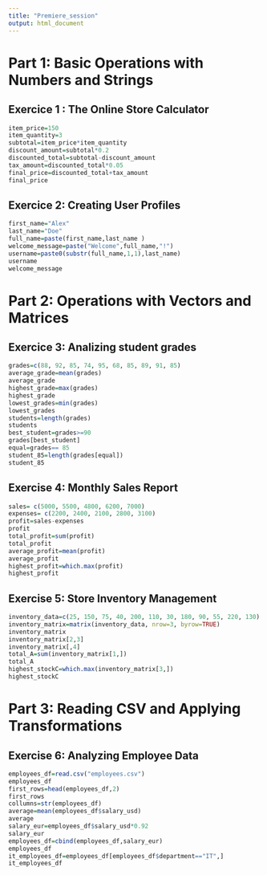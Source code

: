```yaml
---
title: "Premiere_session"
output: html_document
---
```


# Part 1: Basic Operations with Numbers and Strings

## Exercice 1 : The Online Store Calculator

```r
item_price=150
item_quantity=3
subtotal=item_price*item_quantity
discount_amount=subtotal*0.2
discounted_total=subtotal-discount_amount
tax_amount=discounted_total*0.05
final_price=discounted_total+tax_amount
final_price
```

## Exercice 2: Creating User Profiles

```r
first_name="Alex"
last_name="Doe"
full_name=paste(first_name,last_name )
welcome_message=paste("Welcome",full_name,"!")
username=paste0(substr(full_name,1,1),last_name)
username
welcome_message
```

# Part 2: Operations with Vectors and Matrices

## Exercice 3: Analizing student grades

```r
grades=c(88, 92, 85, 74, 95, 68, 85, 89, 91, 85)
average_grade=mean(grades)
average_grade
highest_grade=max(grades)
highest_grade
lowest_grades=min(grades)
lowest_grades
students=length(grades)
students
best_student=grades>=90
grades[best_student]
equal=grades== 85
student_85=length(grades[equal])
student_85
```

## Exercise 4: Monthly Sales Report

```r
sales= c(5000, 5500, 4800, 6200, 7000)
expenses= c(2200, 2400, 2100, 2800, 3100)
profit=sales-expenses
profit
total_profit=sum(profit)
total_profit
average_profit=mean(profit)
average_profit
highest_profit=which.max(profit)
highest_profit
```

## Exercise 5: Store Inventory Management

```r
inventory_data=c(25, 150, 75, 40, 200, 110, 30, 180, 90, 55, 220, 130)
inventory_matrix=matrix(inventory_data, nrow=3, byrow=TRUE)
inventory_matrix
inventory_matrix[2,3]
inventory_matrix[,4]
total_A=sum(inventory_matrix[1,])
total_A
highest_stockC=which.max(inventory_matrix[3,])
highest_stockC
```

# Part 3: Reading CSV and Applying Transformations

## Exercise 6: Analyzing Employee Data

```r
employees_df=read.csv("employees.csv")
employees_df
first_rows=head(employees_df,2)
first_rows
collumns=str(employees_df)
average=mean(employees_df$salary_usd)
average
salary_eur=employees_df$salary_usd*0.92
salary_eur
employees_df=cbind(employees_df,salary_eur)
employees_df
it_employees_df=employees_df[employees_df$department=="IT",]
it_employees_df
```

